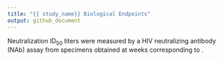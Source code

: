 ```yaml
---
title: "{{ study_name}} Biological Endpoints"
output: github_document
---
```


<!-- This file was adapted from VISCtemplates {{pkg_ver}}. -->

<!--- Note ID80 is also often included, along with ID50. Check lab study plan. --->

Neutralization ID~50~ <!--- and/or ID80 ---> titers were measured by a HIV 
neutralizing antibody (NAb) assay from specimens obtained at weeks 
<!--- list weeks ---> 
corresponding to <!--- specify the timing in relationship to vaccinations e.g., 
corresponding to 2 weeks after the 1st vaccination and 2 weeks after the 2nd 
vaccination --->. 

